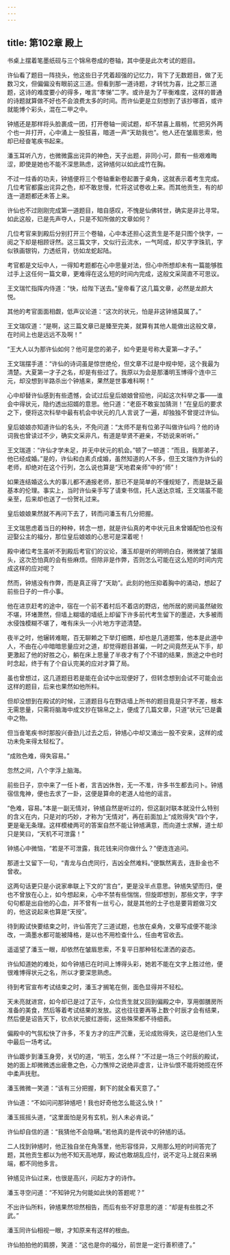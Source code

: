 ```yaml
---
---
---
```

title: 第102章 殿上
---





书桌上摆着笔墨纸砚与三个锦帛卷成的卷轴，其中便是此次考试的题目。

许仙看了题目一阵挠头，他这些日子凭着超强的记忆力，背下了无数题目，做了无数习文，但偏偏没有眼前这三道。但看到那一道诗题，才转忧为喜，比之那三道题，这诗的难度要小的得多，唯言“孝悌”二字。或许是为了平衡难度，这样的普通的诗题就算做不好也不会浪费太多的时间。而许仙更是立刻想到了该抄哪首，或许就能博个彩头，混在二甲之中。

钟馗还是那样将头脸裹成一团，打开卷轴一阅试题，却不禁喜上眉梢，忙把另外两个也一并打开，心中涌上一股狂喜，暗道一声“天助我也”。他人还在皱眉思索，他却已经奋笔疾书起来。

潘玉耳听八方，也微微露出诧异的神色，天子出题，非同小可，颇有一些艰难晦涩，即使是她也不能不深思熟虑，这钟馗何以如此成竹在胸。

不过一炷香的功夫，钟馗便将三个卷轴重新卷起置于桌角，这就表示着考生完成。几位考官都露出诧异之色，却不敢怠慢，忙将这试卷收上来。而其他贡生，有的却连一道题都还未答上来。

许仙也不过刚刚完成第一道题目，暗自感叹，不愧是仙佛转世，确实是非比寻常。如此这般，已是先声夺人，只是不知所做的文章如何？

几位考官来到殿后分别打开三个卷轴，心中本还担心这贡生是不是只图个快字，一阅之下却是相顾讶然。这三篇文字，文似行云流水，一气呵成，却又字字珠玑，字似铁画银钩，力透纸背，彷如龙蛇起陆。

考官都是文坛中人，一得知考题都在心中思量对法，但心中所想却未有一篇能够胜过手上这任何一篇文章，更难得在这么短的时间内完成，这般文采简直不可思议。

王文瑞忙指挥内侍道：“快，给陛下送去。”皇帝看了这几篇文章，必然是龙颜大悦。

其他的考官面面相觑，低声议论道：“这次的状元，怕是非这钟馗莫属了。”

王文瑞叹道：“是啊，这三篇文章已是臻至完美，就算有其他人能做出这般文章，在时间上也是远远不及啊！”

“王大人以为那许仙如何？他可是您的弟子，如今更是号称大夏第—才子。”

王文瑞摆手道：“许仙的诗词虽是惊世绝伦，但文章不过是中规中矩，这个我最为清楚。大夏第一才子之名，却是有些过了。我原以为会是那潘明玉博得个连中三元，却没想到半路杀出个钟馗来，果然是世事难科啊！”

心中却替许仙感到有些遗憾，会试过后皇后娘娘曾招他，问起这次科举之事——谁会中得状元，隐约透出招婿的意思。他只道：“老臣不敢妄加猜测！”在皇后的要求之下，便将这次科举中最有机会中状元的几人言说了一遍，却独独不曾提过许仙。

皇后娘娘亦知道许仙的名头，不免问道：“太师不是有位弟子叫做许仙吗？他的诗词我也曾读过不少，确实文采非凡，有道是举贤不避亲，不妨说来听听。”

王文瑞道：“许仙才学未足，并无中状元的机会。”顿了一顿道：“而且，我那弟子，他已经成婚。”是的，许仙和白素贞成婚，虽然知道的人不多，但王文瑞作为许仙的老师，却绝对在这个行列，怎么说也算是“天地君亲师”中的“师”！

如果连结婚这么大的事儿都不通报老师，那已不是简单的不懂规矩了，而是缺乏最基本的伦理。事实上，当时许仙亲手写了请柬书信，托人送达京城，王文瑞虽不能亲至，后来却也送了一份贺礼过来。

皇后娘娘果然就不再问下去了，转而问潘玉有几分把握。

王文瑞思虑着当日的种种，转念一想，就是许仙真的考中状元且未曾婚配怕也没有迎娶公主的福分，那位皇后娘娘的心思可是深着呢！

殿中诸位考生虽听不到殿后考官们的议论，潘玉却是听的明明白白，微微皱了皱眉头，这次恐怕真的会有些麻烦。但除非是作弊，否则怎么可能在这么短的时间内完成这样的应对呢？

然而，钟馗没有作弊，而是真正得了“天助”。此刻的他压抑着胸中的涌动，想起了前些日子的一件小事。

他在进京赶考的途中，宿在一个前不着村后不着店的野店，他所居的房间虽然破败不堪，环堵萧然，但墙上糊墙的墙纸上却留下许多前代考生留下的墨迹，大多被雨水侵蚀模糊不堪了，唯有床头一小片地方字迹清楚。

夜半之时，他辗转难眠，百无聊赖之下举灯细瞧，却也是几道题策，他本是此道中人，不由在心中暗暗思量应对之道，却觉得题目甚偏，一时之间竟然无从下手，却更激起了他的好胜之心，躺在床上思量了半夜才有了个不错的结果，旅途之中也时时念起，终于有了个自认完美的应对才算了局。

虽也曾想过，这几道题目若是能在会试中出现便好了，但转念想到会试不可能会出这样的题目，后来也果然如他所料。

但却没想到在殿试的时候，三道题目与在野店墙上所书的题目竟是只字不差，根本无需思量，只需将脑海中成文抄在锦帛之上，便成了几篇文章，只道“状元”已是囊中之物。

但当奋笔疾书时那股兴奋劲儿过去之后，钟馗心中却又涌出一股不安来，这样的成功未免来得太轻松了。

“成败色难，得失容易。”

忽然之间，八个字浮上脑海。

前些日子，京中来了一任卜者，言吉凶休咎，无一不准，许多书生都去问卜。钟馗宿信鬼神，便也去求了一卦，这便是算命的老道人给他的谣言。

“色难，容易。”本是一副无情对，钟馗自然是听过的，但这副对联本就没什么特别的含义在内，只是对的巧妙，才称为“无情对”，再在前面加上“成败得失”四个字，更是毫无条理。这样模棱两可的答案自然不能让钟馗满意，而向道士求解，道士却只是笑曰，“天机不可泄露！”

钟馗心中微恼，“若是不可泄露，我花钱来问你做什么？”便连连追问。

那道士又留下一句，“青龙与白虎同行，吉凶全然难料。”便飘然离去，连卦金也不曾收。

这两句话更只是小说家串联上下文的“言白”，更是没半点意思。钟馗失望而归，便也不曾放在心上，如今想起来，心中不禁有些惴惴，但旋即想到，那些文字，字字句句都是出自他的心血，并不曾有一丝亏心，就是其他的士子也是要背题做习文的，他这说起来也算是“天授”。

待到殿试快要结束之时，许仙答完了三道试题，也放在桌角，文章写成便不能涂改，一滴墨水都可能被降格，是以也不用检查什么，任由考官收去。

遥遥望了潘玉一眼，却依然在皱眉思索，不复平日那种轻松潇洒的姿态。

许仙知道她的难处，如今钟馗已在时间上博得头彩，她若不能在文字上胜过他，便很难博得状元之名，所以才要深思熟虑。

待到考官宣布考试结束之时，潘玉才搁笔在侧，面色显得并不轻松。

天未亮就进宫，如今却已是过了正午，众位贡生就又回到偏殿之中，享用御膳房所准备的美食，然后等着考试结果的发放。这也往往要再等上数个时辰才会有结果，然后便是诏告天下，钦点状元披红游街，这些殊荣都不待细表。

偏殿中的气氛松快了许多，不复方才的庄严沉重，无论成败得失，这已是他们人生中最后一场考试。

许仙踱步到潘玉身旁，关切的道，“明玉，怎么样？”不过是一场三个时辰的殿试，她的面上却微微透出疲惫之色，心力憔悴之说绝非虚言，让许仙恨不能将她揽在怀中柔声抚慰。

潘玉微微一笑道：“该有三分把握，剩下的就全看天意了。”

许仙道：“不如问问那钟馗吧！我也好奇他怎么能这么快！”

潘玉摇摇头道，“这里面怕是另有玄机，别人未必肯说。”

许仙却自信的道：“我猜他不会隐瞒。”若他真的是传说中的钟馗的话。

二人找到钟馗时，他正独自坐在角落里，他形容怪异，又用那么短的时间答完了题，其他贡生都以为他不知天高地厚，殿试也敢胡乱应付，说不定马上就召来祸端，都不同他多言。

钟馗见许仙过来，也很是高兴，问起方才的诗作。

潘玉寻空问道：“不知钟兄为何能如此快的答题呢？”

不出许仙所料，钟馗果然坦然相告，而后有些不好意思的道：“却是有些胜之不武。”

潘玉同许仙相视一眼，才知原来有这样的根由。

许仙拍拍他的肩膀，笑道：“这也是你的福分，前世是一定行善积德了。”
